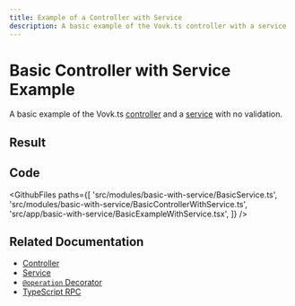 ```yaml
---
title: Example of a Controller with Service
description: A basic example of the Vovk.ts controller with a service
---
```



# Basic Controller with Service Example

A basic example of the Vovk.ts [controller](https://vovk.dev/controller) and a [service](https://vovk.dev/controller/service) with no validation.

## Result

<Example>
  <BasicExampleWithService />
</Example>

## Code

<GithubFiles
  paths={[
    'src/modules/basic-with-service/BasicService.ts',
    'src/modules/basic-with-service/BasicControllerWithService.ts',
    'src/app/basic-with-service/BasicExampleWithService.tsx',
  ]}
/>

## Related Documentation

- [Controller](https://vovk.dev/controller)
- [Service](https://vovk.dev/controller/service)
- [`@operation` Decorator](https://vovk.dev/openapi)
- [TypeScript RPC](https://vovk.dev/typescript)